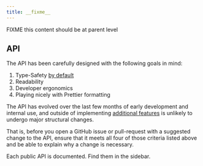 ```yaml
---
title: __fixme__
---
```


FIXME this content should be at parent level

## API

The API has been carefully designed with the following goals in mind:

1. Type-Safety [by default](type-generation.md)
1. Readability
1. Developer ergonomics
1. Playing nicely with Prettier formatting

The API has evolved over the last few months of early development and internal use, and outside of implementing [additional features](future-features.md) is unlikely to undergo major structural changes.

That is, before you open a GitHub issue or pull-request with a suggested change to the API, ensure that it meets all four of those criteria listed above and be able to explain why a change is necessary.

Each public API is documented. Find them in the sidebar.
